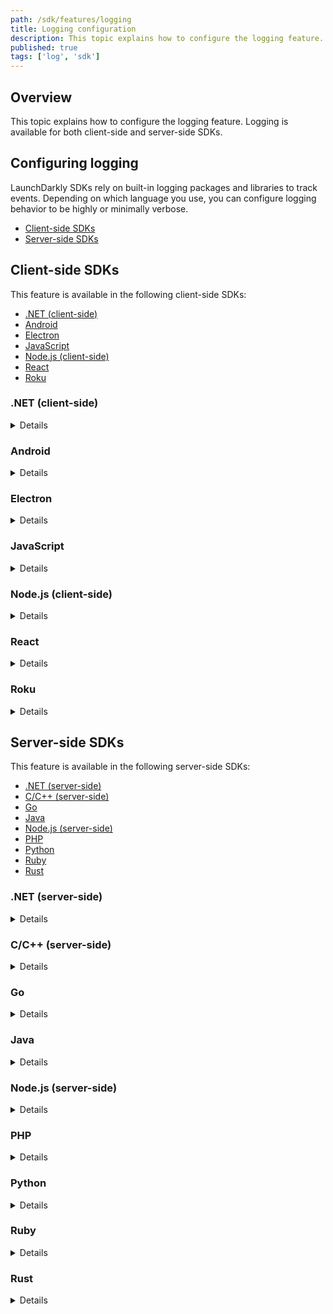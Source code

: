 ```yaml
---
path: /sdk/features/logging
title: Logging configuration
description: This topic explains how to configure the logging feature. Logging is available for both client-side and server-side SDKs.
published: true
tags: ['log', 'sdk']
---
```


## Overview

This topic explains how to configure the logging feature. Logging is available for both client-side and server-side SDKs.

## Configuring logging

LaunchDarkly SDKs rely on built-in logging packages and libraries to track events. Depending on which language you use, you can configure logging behavior to be highly or minimally verbose.

* [Client-side SDKs](#client-side-sdks)
* [Server-side SDKs](#server-side-sdks)

## Client-side SDKs

This feature is available in the following client-side SDKs:

* [.NET (client-side)](#net-client-side)
* [Android](#android)
* [Electron](#electron)
* [JavaScript](#javascript)
* [Node.js (client-side)](#nodejs-client-side)
* [React](#react)
* [Roku](#roku)

### .NET (client-side)

<Details summary="Expand .NET (client-side) code sample">

The client-side .NET SDK uses the `Common.Logging` framework. For an example configuration, read the [Common.Logging README](https://github.com/net-commons/common-logging#2-register-and-configure-commonlogging).

There are two important things to consider before you enable the DEBUG log level:

1. Debug-level logs can be very verbose. We do not recommend using debug logging in high-volume environments.
2. Debug-level logs include sensitive information, including LaunchDarkly users you create when you use this SDK.

</Details>

### Android

<Details summary="Expand Android code sample">

The Android SDK makes heavy use of Timber logging. Include Timber in your application to enable debug output or production logging. An example is shown below to enable debug output when the application is built with a debug configuration.

Here's how:

<CodeTabs
  defaultValue="java"
  values={[
    { label: 'Java', value: 'java', },
    { label: 'Kotlin', value: 'kotlin' }
  ]
}>
<CodeTabItem value="java">

```java
if (BuildConfig.DEBUG) {
    Timber.plant(new Timber.DebugTree());
}
```

</CodeTabItem>
<CodeTabItem value="kotlin">

```kotlin
if (BuildConfig.DEBUG) {
    Timber.plant(Timber.DebugTree())
}
```

</CodeTabItem>
</CodeTabs>
</Details>

### Electron

<Details summary="Expand Electron code sample">

By default, the SDK uses the [`winston`](https://www.npmjs.com/package/winston) package. There are four logging levels: `debug`, `info`, `warn`, and `error`. By default, `debug` messages are hidden.

To change the logging configuration, you can set `LDOptions.logger` to either another Winston instance or any object that implements the `LDLogger` interface. The `createConsoleLogger` function creates a minimal logger.

</Details>

### JavaScript

<Details summary="Expand JavaScript code sample">

In the default configuration, the SDK sends the output to the console and enables all log levels except `debug`.

To change the logging configuration, set `LDOptions.logger` to any object that implements the `LDLogger` interface and performs logging for the client. To learn more, read [LDOptions](https://launchdarkly.github.io/js-client-sdk/interfaces/_launchdarkly_js_client_sdk_.ldoptions.html) and [LDLogger](https://launchdarkly.github.io/js-client-sdk/interfaces/_launchdarkly_js_client_sdk_.ldlogger.html) in the SDK API docs.

</Details>

### Node.js (client-side)

<Details summary="Expand Node.js (client-side) code sample">

The client-side Node.js SDK offers several choices for logging.

In the default configuration, the SDK sends output to the console and enables all log levels except `debug`.

Versions 1.x of the SDK used the [`winston`](https://www.npmjs.com/package/winston) logging package for the default configuration. Versions 2.0 and later do not have a dependency on `winston`. Instead, they write directly to the console by default.

For full control over logging behavior, you can set the [`logger`](https://launchdarkly.github.io/node-client-sdk/interfaces/_launchdarkly_node_client_sdk_.ldoptions.html#logger) option to an object that implements the `LDLogger` interface. To learn more about the logger's requirements and methods, read [LDLogger](https://launchdarkly.github.io/node-client-sdk/interfaces/_launchdarkly_node_client_sdk_.ldlogger.html). The `winston` package is compatible with this interface, so if you are already using a `winston` logger, you can pass it directly to the SDK.

You can use [`basicLogger`](https://launchdarkly.github.io/node-client-sdk/index.html#basiclogger) for simpler control over logging behavior. Versions 2.x and earlier of the SDK do not support `basicLogger`.

This example shows how to use `basicLogger` to enable debug-level logging in your SDK configuration:

<CodeTabs
  defaultValue="js"
  values={[
    { label: 'JavaScript', value: 'js', },
    { label: 'TypeScript', value: 'ts'},
  ]
}>
<CodeTabItem value="js">

```javascript
const LaunchDarkly = require('launchdarkly-node-client-sdk');

const options = {
  logger: LaunchDarkly.basicLogger({
    level: 'debug',
  }),
};

const client = LaunchDarkly.initialize( 'YOUR_CLIENT_SIDE_ID', user, options);

```

</CodeTabItem>
<CodeTabItem value="ts">

```ts
import * as LaunchDarkly from 'launchdarkly-node-client-sdk';

const logger: LaunchDarkly.LDLogger = ld.basicLogger({ level: 'debug' });
const options: LaunchDarkly.LDOptions = { logger: logger };

const client = LaunchDarkly.initialize( 'YOUR_CLIENT_SIDE_ID', user, options);

```

</CodeTabItem>
</CodeTabs>

Be aware of two considerations when enabling debug-level logging:

1. Debug-level logs can be very verbose. We do not recommend using debug logging in high-volume environments.
2. Debug-level logs include sensitive information, including LaunchDarkly users you create when you use this SDK.

</Details>

### React

<Details summary="Expand React code sample">

The React SDK relies on the JavaScript SDK for logging-related functionality. In the default configuration, the SDK sends the output to the console and enables all log levels except `debug`.

To change the logging configuration, set `LDOptions.logger` to any object that implements the `LDLogger` interface and performs logging for the client. The `basicLogger`, available in the JavaScript SDK, produces such an object.

Here's how:

<CodeTabs
  defaultValue="react"
  values={[
    { label: 'JavaScript', value: 'react', }
  ]
}>
<CodeTabItem value="react">

```javascript
import { basicLogger } from 'launchdarkly-js-sdk-client';

export default withLDProvider({
  clientSideID: 'YOUR_CLIENT_SIDE_ID',
  options: {
    logger: basicLogger({level: 'debug'})
  }
})(App);
```

</CodeTabItem>
</CodeTabs>

To learn more, read [LDOptions](https://launchdarkly.github.io/js-client-sdk/interfaces/_launchdarkly_js_client_sdk_.ldoptions.html) and [LDLogger](https://launchdarkly.github.io/js-client-sdk/interfaces/_launchdarkly_js_client_sdk_.ldlogger.html) in the JavaScript SDK API docs.

</Details>

### Roku

<Details summary="Expand Roku code sample">

The Roku SDK's logging feature is configurable. You can set different log levels, or use a custom logging backend with one of the two supported custom loggers.

Those loggers are:

* [Legacy API custom logger for the Roku SDK](#legacy-api-custom-logger-for-the-roku-sdk)
* [SceneGraph API custom logger for the Roku SDK](#scenegraph-api-custom-logger-for-the-roku-sdk)

#### Log levels in the Roku SDK
---

You can configure the SDK log level. For example, to set the level to `info`:

<CodeTabs
  defaultValue="brightscript"
  values={[
    { label: 'BrightScript', value: 'brightscript', },
  ]
}>
<CodeTabItem value="brightscript">

```brightscript
config.setLogLevel(LaunchDarklyLogLevels().info)

```

</CodeTabItem>
</CodeTabs>

The SDK supports the following Levels:

<CodeTabs
  defaultValue="brightscript"
  values={[
    { label: 'BrightScript', value: 'brightscript', },
  ]
}>
<CodeTabItem value="brightscript">

```brightscript
LaunchDarklyLogLevels().error
LaunchDarklyLogLevels().warn
LaunchDarklyLogLevels().info
LaunchDarklyLogLevels().debug
LaunchDarklyLogLevels().none
```

</CodeTabItem>
</CodeTabs>

#### Legacy API custom logger for the Roku SDK
---

<CodeTabs
  defaultValue="brightscript"
  values={[
    { label: 'BrightScript', value: 'brightscript', },
  ]
}>
<CodeTabItem value="brightscript">

```brightscript
function CustomLogger() as Object
    return {
        log: function(level as Integer, message as String)

            print level message
        end function
    }
end function

config.setLogger(CustomLogger())

```

</CodeTabItem>
</CodeTabs>

#### SceneGraph API custom logger for the Roku SDK
---

Here is an example of the SceneGraph API custom logger:

<CodeTabs
  defaultValue="brightscript"
  values={[
    { label: 'XML', value: 'brightscript', },
  ]
}>
<CodeTabItem value="brightscript">

```xml
<!-- /components/CustomLogger.xml -->

<component name="CustomLogger" extends="Task">
    <interface>
        <field id="log" type="assocarray" alwaysNotify="true"/>
    </interface>

    <script type="text/brightscript" uri="pkg:/components/CustomLogger.brs"/>
</component>
```

</CodeTabItem>
</CodeTabs>

<CodeTabs
  defaultValue="brightscript"
  values={[
    { label: 'BrightScript', value: 'brightscript', },
  ]
}>
<CodeTabItem value="brightscript">

```brightscript
REM /components/CustomLogger.brs

function init()

    m.messagePort = createObject("roMessagePort")


    m.top.observeField("log", m.messagePort)

end function

function mainThread() as Void
    while (true)

        msg = wait(0, m.messagePort)


        if type(msg) = "roSGNodeEvent" then
            if field = "log" then
                value = msg.getData()

                print value.level value.message
            end if
        end if
    end while
end function
```

</CodeTabItem>
</CodeTabs>

To use the logger, create the SceneGraph logger node, and then:

<CodeTabs
  defaultValue="brightscript"
  values={[
    { label: 'BrightScript', value: 'brightscript', },
  ]
}>
<CodeTabItem value="brightscript">

```brightscript
config.setLoggerNode(myLoggerNode)

```

</CodeTabItem>
</CodeTabs>
</Details>

## Server-side SDKs

This feature is available in the following server-side SDKs:

* [.NET (server-side)](#net-server-side)
* [C/C++ (server-side)](#cc-server-side)
* [Go](#go)
* [Java](#java)
* [Node.js (server-side)](#nodejs-server-side)
* [PHP](#php)
* [Python](#python)
* [Ruby](#ruby)
* [Rust](#rust)

### .NET (server-side)

<Details summary="Expand .NET (server-side) code sample">

The .NET SDK has four logging levels: `Debug`, `Info`, `Warn`, and `Error`. By default, the lowest enabled level is `Info`, so `Debug` messages are hidden. There are two important things to consider if you enable the `Debug` level:

1. Debug-level logs can be very verbose. We do not recommend using debug logging in high-volume environments.
2. Debug-level logs include sensitive information, including LaunchDarkly users you create when you use this SDK.

The .NET SDK sends log output to `Console.Error` by default. The [`ConfigurationBuilder.Logging`](https://launchdarkly.github.io/dotnet-server-sdk/api/LaunchDarkly.Sdk.Server.ConfigurationBuilder.html#LaunchDarkly_Sdk_Server_ConfigurationBuilder_Logging_) method and the [`LaunchDarkly.Logging`](https://launchdarkly.github.io/dotnet-logging/) API allow you to change the output destination and log level.

Here is an example:

<CodeTabs
  defaultValue="csharp"
  values={[
    { label: 'C#', value: 'csharp', },
  ]
}>
<CodeTabItem value="csharp">

```csharp
using LaunchDarkly.Logging;
using LaunchDarkly.Sdk.Server;

var config = Configuration.Builder("my-sdk-key")
    .Logging(
      Components.Logging(Logs.ToWriter(Console.Out)).Level(LogLevel.Debug)
    )
    .Build();
```

</CodeTabItem>
</CodeTabs>

The destination could be another logging framework, such as the .NET Core `Microsoft.Extensions.Logging` API in this example:

<CodeTabs
  defaultValue="csharp"
  values={[
    { label: 'C#', value: 'csharp', },
  ]
}>
<CodeTabItem value="csharp">

```csharp
using LaunchDarkly.Logging;
using LaunchDarkly.Sdk.Server;

var config = Configuration.Builder("my-sdk-key")
    .Logging(Logs.CoreLogging)
    .Build();
```

</CodeTabItem>
</CodeTabs>

To learn more about logging configuration and adapters for other logging frameworks, read the documentation for [`LaunchDarkly.Logging`](https://launchdarkly.github.io/dotnet-logging/).

All log messages from the SDK are tagged with a logger name, indicating the category of messages. If you use a logging framework like `Microsoft.Extensions.Logging` or NLog, you can use these names to filter the output:

* `LaunchDarkly.Sdk`: general messages about the operation of the SDK client.
* `LaunchDarkly.Sdk.DataSource`: messages about how the SDK client receives feature flag data, such as if the connection to LaunchDarkly has been interrupted.
* `LaunchDarkly.Sdk.DataStore` (or more specific names like `LaunchDarkly.Sdk.DataStore.Redis`): messages about how the SDK client stores feature flag data, such as if you are using a database integration.
* `LaunchDarkly.Sdk.Evaluation`: messages about unusual conditions during feature flag evaluation, such as if a feature flag could not be evaluated because its configuration is invalid.
* `LaunchDarkly.Sdk.Events`: messages about analytics events, such as if event data could not be sent to LaunchDarkly due to a network problem.

Before version 6.0, the .NET SDK had different logging behavior:

* The mechanism for specifying a log destination was the [`Common.Logging`](https://github.com/net-commons/common-logging#2-register-and-configure-commonlogging) framework.
* If you did not specifically configure a log destination using `Common.Logging`, logging was disabled by default.
* The main logger name was `LaunchDarkly.Client.LdClient`.

</Details>

### C/C++ (server-side)

<Details summary="Expand C/C++ (server-side) code sample">

By default, there is no log output, but we provide a default logger you can enable. The SDK does not lock on any logging. Ensure that your implementation is thread safe.

Whether you use a custom logger or the default one, you must call `LDConfigureGlobalLogger` before the client is initialized. You cannot modify logging while the client is running.

If you use the default logger, you can configure how verbose it should be.

For example, setting it to `LD_LOG_TRACE` produces the most verbose output, which may be useful in troubleshooting.

Here is an example:

<CodeTabs
  defaultValue="c"
  values={[
    { label: 'C/C++', value: 'c', },
  ]
}>
<CodeTabItem value="c">

```c
LDConfigureGlobalLogger(LD_LOG_TRACE, LDBasicLogger);
```

</CodeTabItem>
</CodeTabs>

You can also use your own custom log function:

<CodeTabs
  defaultValue="c"
  values={[
    { label: 'C/C++', value: 'c', },
  ]
}>
<CodeTabItem value="c">

```c
static void
myCustomLogger(const LDLogLevel level, const char *const text)
{
    printf("[%s] %s\n", LDLogLevelToString(level), text);
}

LDConfigureGlobalLogger(LD_LOG_TRACE, myCustomLogger);

```

</CodeTabItem>
</CodeTabs>
</Details>

### Go

<Details summary="Expand Go code sample">

The Go SDK uses a logging abstraction that can write to a [`log.Logger`](https://pkg.go.dev/log#Logger) or anything with a compatible interface. This adds a system of log levels similar to logging frameworks on other platforms. There are four logging levels: `Debug`, `Info`, `Warn`, and `Error`.

By default, all levels of messages are enabled except `Debug`. You can tell the SDK to enable more or fewer levels, to send the output to a different destination, or to disable logging.

Here's how:

<CodeTabs
  defaultValue="go"
  values={[
    { label: 'Go', value: 'go', },
  ]
}>
<CodeTabItem value="go">

```go
import (
    "log"
    "os"
    ldlog "gopkg.in/launchdarkly/go-sdk-common.v2"
    ld "gopkg.in/launchdarkly/go-server-sdk.v5"
    "gopkg.in/launchdarkly/go-server-sdk.v5/ldcomponents"
)

var config ld.Config

// Send output to a file, and change minimum level to Warn (Debug and Info are disabled)
file, _ := os.Create("app.log")
config.Logging = ldcomponents.Logging().
    BaseLogger(log.New(file, "", log.LstdFlags)).
    MinLevel(ldlog.Warn)

// Or, disable logging
config.Logging = ldcomponents.NoLogging()
```

</CodeTabItem>
</CodeTabs>

There are two things to consider if you enable the `Debug` log level:

1. Debug-level logs can be very verbose. We do not recommend using debug logging in high-volume environments.
2. Debug-level logs include sensitive information, including LaunchDarkly users you create when you use this SDK.

</Details>

### Java

<Details summary="Expand Java code sample">

By default, the Java SDK uses [SLF4J](https://www.slf4j.org/). SLF4J has its own configuration mechanisms for determining where output will go, and for filtering by level and/or logger name. It will not generate any output unless you have provided a configuration. For an example of using SLF4J with a simple console logging configuration, visit an SLF4J-specific version of [hello-java](https://github.com/launchdarkly/hello-java/tree/slf4j-logging).

Starting with version 5.10.0, you can also configure logging without using SLF4J. The [`LDConfig.Builder.logging`](https://javadoc.io/static/com.launchdarkly/launchdarkly-java-server-sdk/5.9.0/com/launchdarkly/sdk/server/LDConfig.Builder.html#logging(com.launchdarkly.sdk.server.interfaces.LoggingConfigurationFactory)) method and the [`com.launchdarkly.logging`](https://github.com/launchdarkly/java-logging/) API allow you to change the output destination and log level.

Here is an example of configuring log output to go to the standard output stream (`System.out`), and enabling `DEBUG` level:

<CodeTabs
  defaultValue="java"
  values={[
    { label: 'Java (SDK versions 5.10.x and later)', value: 'java', },
  ]
}>
<CodeTabItem value="java">

```java
import com.launchdarkly.logging.*;
import com.launchdarkly.sdk.server.*;

LDConfig config = new LDConfig.Builder()
  .logging(
    Components.logging(Logs.toStream(System.out)).level(LDLogLevel.DEBUG)
  )
  .build();
```

</CodeTabItem>
</CodeTabs>

To learn more about logging configuration and adapters for other logging frameworks, read the documentation for [`com.launchdarkly.logging`](https://github.com/launchdarkly/java-logging).

All log messages from the SDK are tagged with a logger name, indicating the category of messages. If you use a logging framework like SLF4J, you can use these names to filter the output:

* `com.launchdarkly.sdk.server.LDClient`: This is for general messages that do not fall into any other categories.
* `com.launchdarkly.sdk.server.LDClient.DataSource`: This is for messages related to how the SDK obtains feature flag data. Usually, this means messages about the streaming connection to LaunchDarkly, but if you use polling mode or file data instead, the SDK logs those messages under this name.
* `com.launchdarkly.sdk.server.LDClient.DataStore`: This is for messages related to how feature flag data is stored. For example, database errors appear here if you are using a database integration.
* `com.launchdarkly.sdk.server.LDClient.Evaluation`: This is for messages related to feature flag evaluation.
* `com.launchdarkly.sdk.server.LDClient.Events`: This is for messages related to analytics event processing.

In versions of the SDK before 5.0, logger names were not standardized and were sometimes the names of Java classes that are not part of the public API, but they consistently had a package prefix of either `com.launchdarkly.client.` or `com.launchdarkly.eventsource.`

There are two important things to consider before you enable the `DEBUG` log level:

1. Debug-level logs can be very verbose. We do not recommend using debug logging in high-volume environments.
2. Debug-level logs include sensitive information, including LaunchDarkly users you create when you use this SDK.

</Details>

### Node.js (server-side)

<Details summary="Expand Node.js (server-side) code sample">

The Node.js SDK offers several choices for logging.

In the default configuration, the SDK sends output to the console and enables all log levels except `debug`.

Versions 5.x and earlier of the SDK used the [`winston`](https://www.npmjs.com/package/winston) logging package for the default configuration. Versions 6.0 and later do not have a dependency on `winston`. Instead, they write directly to the console by default.

For full control over logging behavior, you can set the [`logger`](https://launchdarkly.github.io/node-server-sdk/interfaces/_launchdarkly_node_server_sdk_.LDOptions.html#logger) option to an object that implements the `LDLogger` interface. To learn more about the logger's requirements and methods, read [LDLogger](https://launchdarkly.github.io/node-server-sdk/interfaces/_launchdarkly_node_server_sdk_.LDLogger.html). The `winston` package is compatible with this interface, so if you are already using a `winston` logger, you can pass it directly to the SDK.

You can use [`basicLogger`](https://launchdarkly.github.io/node-server-sdk/modules/_launchdarkly_node_server_sdk_.html#basicLogger) for simpler control over logging behavior. Versions 5.x and earlier of the SDK do not support `basicLogger`.

This example shows how to use `basicLogger` to enable debug-level logging in your SDK configuration:

<CodeTabs
  defaultValue="node"
  values={[
    { label: 'JavaScript', value: 'node', },
    { label: 'TypeScript', value: 'ts', },
  ]
}>
<CodeTabItem value="node">

```javascript
const ld = require('launchdarkly-node-server-sdk');

const options = {
  logger: ld.basicLogger({
    level: 'debug',
  }),
};
```

</CodeTabItem>
<CodeTabItem value="ts">

```ts
import * as ld from 'launchdarkly-node-server-sdk';

const logger: ld.LDLogger = ld.basicLogger({
  level: 'debug',
  destination: console.log,
});

const options: ld.LDOptions = { logger: logger };
```

</CodeTabItem>
</CodeTabs>

There are two important things to consider before you enable debug-level logging:

1. Debug-level logs can be very verbose. We do not recommend using debug logging in high-volume environments.
2. Debug-level logs include sensitive information, including LaunchDarkly users you create when you use this SDK.

</Details>

### PHP

<Details summary="Expand PHP code sample">

The PHP SDK uses [Monolog](https://github.com/Seldaek/monolog). All loggers are namespaced under `LaunchDarkly`.

There are two important things to consider before you enable the DEBUG log level:

1. Debug-level logs can be very verbose. We do not recommend using debug logging in high-volume environments.
2. Debug-level logs include sensitive information, including LaunchDarkly users you create when you use this SDK.

You can pass a custom logger to the SDK by using the configurable `logger` property:

<CodeTabs
  defaultValue="php"
  values={[
    { label: 'PHP', value: 'php', },
  ]
}>
<CodeTabItem value="php">

```php
$client = new LaunchDarkly\LDClient("YOUR_SDK_KEY", array("logger" => new Logger("LaunchDarkly", [new ErrorLogHandler(0, Logger::DEBUG)])));
```

</CodeTabItem>
</CodeTabs>
</Details>

### Python

<Details summary="Expand Python code sample">

The Python SDK uses Python's built-in [logging library](https://docs.python.org/2/library/logging.html).

Here's how to enable the debug log level:

<CodeTabs
  defaultValue="py"
  values={[
    { label: 'Python', value: 'py', },
  ]
}>
<CodeTabItem value="py">

```py
ld_logger = logging.getLogger("ldclient")
ld_logger.setLevel(logging.DEBUG)
```

</CodeTabItem>
</CodeTabs>

There are two important things to consider before you enable the debug log level:

- Debug-level logs can be very verbose. We do not recommend using debug logging in high-volume environments.
- Debug-level logs include sensitive information, including LaunchDarkly users you create when you use this SDK.

</Details>

### Ruby

<Details summary="Expand Ruby code sample">

The Ruby SDK uses Ruby's built-in [Logger class](https://ruby-doc.org/stdlib-2.4.0/libdoc/logger/rdoc/Logger.html). All loggers are namespaced under `[LDClient]`.

There are two important things to consider before you enable the DEBUG log level:

1. Debug-level logs can be very verbose. We do not recommend using debug logging in high-volume environments.
2. Debug-level logs include sensitive information, including LaunchDarkly users you create when you use this SDK.

You can pass a custom logger to the SDK by using the configurable `logger` property:

<CodeTabs
  defaultValue="ruby"
  values={[
    { label: 'Ruby', value: 'ruby', },
  ]
}>
<CodeTabItem value="ruby">

```ruby
log = ::Logger.new($stdout)
log.level = ::Logger::DEBUG
config = LaunchDarkly::Config.new({logger: log})
client = LaunchDarkly::LDClient.new("YOUR_SDK_KEY", config)
```

</CodeTabItem>
</CodeTabs>
</Details>

### Rust

<Details summary="Expand Rust code sample">

The Rust SDK uses the [log](https://docs.rs/log/latest/log/) crate.

There are two important things to consider before you enable the DEBUG log level:

1. Debug-level logs can be very verbose. We do not recommend using debug logging in high-volume environments.
2. Debug-level logs include sensitive information, including LaunchDarkly users you create when you use this SDK.

</Details>
